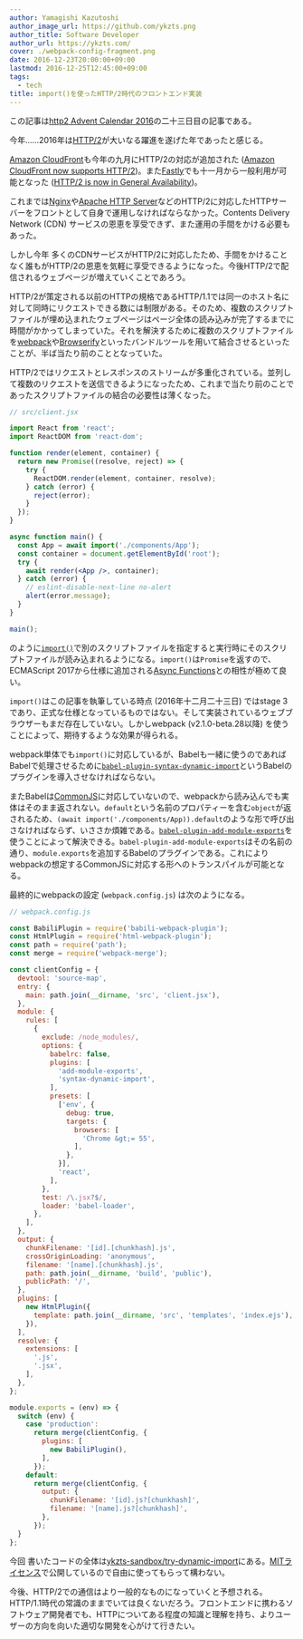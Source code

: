 ```yaml
---
author: Yamagishi Kazutoshi
author_image_url: https://github.com/ykzts.png
author_title: Software Developer
author_url: https://ykzts.com/
cover: ./webpack-config-fragment.png
date: 2016-12-23T20:00:00+09:00
lastmod: 2016-12-25T12:45:00+09:00
tags:
  - tech
title: import()を使ったHTTP/2時代のフロントエンド実装
---
```


この記事は[http2 Advent Calendar 2016](http://qiita.com/advent-calendar/2016/http2)の二十三日目の記事である。

今年……2016年は[HTTP/2](https://http2.github.io/)が大いなる躍進を遂げた年であったと感じる。

[Amazon CloudFront](https://aws.amazon.com/jp/cloudfront/)も今年の九月にHTTP/2の対応が追加された ([Amazon CloudFront now supports HTTP/2](https://aws.amazon.com/about-aws/whats-new/2016/09/amazon-cloudfront-now-supports-http2/))。また[Fastly](https://www.fastly.com/)でも十一月から一般利用が可能となった ([HTTP/2 is now in General Availability](https://www.fastly.com/blog/http2-now-general-availability))。

<!--truncate-->

これまでは[Nginx](https://nginx.org/)や[Apache HTTP Server](https://httpd.apache.org)などのHTTP/2に対応したHTTPサーバーをフロントとして自身で運用しなければならなかった。Contents Delivery Network (CDN) サービスの恩恵を享受できず、また運用の手間をかける必要もあった。

しかし今年 多くのCDNサービスがHTTP/2に対応したため、手間をかけることなく誰もがHTTP/2の恩恵を気軽に享受できるようになった。今後HTTP/2で配信されるウェブページが増えていくことであろう。

<!--truncate-->

HTTP/2が策定される以前のHTTPの規格であるHTTP/1.1では同一のホスト名に対して同時にリクエストできる数には制限がある。そのため、複数のスクリプトファイルが埋め込まれたウェブページはページ全体の読み込みが完了するまでに時間がかかってしまっていた。それを解決するために複数のスクリプトファイルを[webpack](https://webpack.js.org/)や[Browserify](http://browserify.org/)といったバンドルツールを用いて結合させるといったことが、半ば当たり前のこととなっていた。

HTTP/2ではリクエストとレスポンスのストリームが多重化されている。並列して複数のリクエストを送信できるようになったため、これまで当たり前のことであったスクリプトファイルの結合の必要性は薄くなった。

```jsx
// src/client.jsx

import React from 'react';
import ReactDOM from 'react-dom';

function render(element, container) {
  return new Promise((resolve, reject) => {
    try {
      ReactDOM.render(element, container, resolve);
    } catch (error) {
      reject(error);
    }
  });
}

async function main() {
  const App = await import('./components/App');
  const container = document.getElementById('root');
  try {
    await render(<App />, container);
  } catch (error) {
    // eslint-disable-next-line no-alert
    alert(error.message);
  }
}

main();
```

のように[`import()`](https://github.com/tc39/proposal-dynamic-import)で別のスクリプトファイルを指定すると実行時にそのスクリプトファイルが読み込まれるようになる。`import()`は`Promise`を返すので、ECMAScript 2017から仕様に追加される[Async Functions](https://tc39.github.io/ecmascript-asyncawait/)との相性が極めて良い。

`import()`はこの記事を執筆している時点 (2016年十二月二十三日) ではstage 3であり、正式な仕様となっているものではない。そして実装されているウェブブラウザーもまだ存在していない。しかしwebpack (v2.1.0-beta.28以降) を使うことによって、期待するような効果が得られる。

webpack単体でも`import()`に対応しているが、Babelも一緒に使うのであればBabelで処理させるために[`babel-plugin-syntax-dynamic-import`](https://www.npmjs.com/package/babel-plugin-syntax-dynamic-import)というBabelのプラグインを導入させなければならない。

またBabelは[CommonJS](http://www.commonjs.org/)に対応していないので、webpackから読み込んでも実体はそのまま返されない。`default`という名前のプロパティーを含む`object`が返されるため、`(await import('./components/App)).default`のような形で呼び出さなければならず、いささか煩雑である。[`babel-plugin-add-module-exports`](https://www.npmjs.com/package/babel-plugin-add-module-exports)を使うことによって解決できる。`babel-plugin-add-module-exports`はその名前の通り、`module.exports`を追加するBabelのプラグインである。これによりwebpackの想定するCommonJSに対応する形へのトランスパイルが可能となる。

最終的にwebpackの設定 (`webpack.config.js`) は次のようになる。

```javascript
// webpack.config.js

const BabiliPlugin = require('babili-webpack-plugin');
const HtmlPlugin = require('html-webpack-plugin');
const path = require('path');
const merge = require('webpack-merge');

const clientConfig = {
  devtool: 'source-map',
  entry: {
    main: path.join(__dirname, 'src', 'client.jsx'),
  },
  module: {
    rules: [
      {
        exclude: /node_modules/,
        options: {
          babelrc: false,
          plugins: [
            'add-module-exports',
            'syntax-dynamic-import',
          ],
          presets: [
            ['env', {
              debug: true,
              targets: {
                browsers: [
                  'Chrome &gt;= 55',
                ],
              },
            }],
            'react',
          ],
        },
        test: /\.jsx?$/,
        loader: 'babel-loader',
      },
    ],
  },
  output: {
    chunkFilename: '[id].[chunkhash].js',
    crossOriginLoading: 'anonymous',
    filename: '[name].[chunkhash].js',
    path: path.join(__dirname, 'build', 'public'),
    publicPath: '/',
  },
  plugins: [
    new HtmlPlugin({
      template: path.join(__dirname, 'src', 'templates', 'index.ejs'),
    }),
  ],
  resolve: {
    extensions: [
      '.js',
      '.jsx',
    ],
  },
};

module.exports = (env) => {
  switch (env) {
    case 'production':
      return merge(clientConfig, {
        plugins: [
          new BabiliPlugin(),
        ],
      });
    default:
      return merge(clientConfig, {
        output: {
          chunkFilename: '[id].js?[chunkhash]',
          filename: '[name].js?[chunkhash]',
        },
      });
  }
};
```

今回 書いたコードの全体は[ykzts-sandbox/try-dynamic-import](https://github.com/ykzts-sandbox/try-dynamic-import)にある。[MITライセンス](https://opensource.org/licenses/MIT)で公開しているので自由に使ってもらって構わない。

今後、HTTP/2での通信はより一般的なものになっていくと予想される。HTTP/1.1時代の常識のままでいては良くないだろう。フロントエンドに携わるソフトウェア開発者でも、HTTPについてある程度の知識と理解を持ち、よりユーザーの方向を向いた適切な開発を心がけて行きたい。
